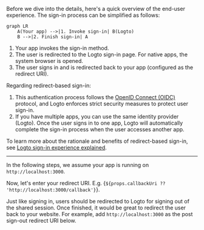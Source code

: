 
Before we dive into the details, here's a quick overview of the end-user experience. The sign-in process can be simplified as follows:

```mermaid
graph LR
    A(Your app) -->|1. Invoke sign-in| B(Logto)
    B -->|2. Finish sign-in| A
```

1. Your app invokes the sign-in method.
2. The user is redirected to the Logto sign-in page. For native apps, the system browser is opened.
3. The user signs in and is redirected back to your app (configured as the redirect URI).

Regarding redirect-based sign-in:

1. This authentication process follows the [OpenID Connect (OIDC)](https://openid.net/specs/openid-connect-core-1_0.html) protocol, and Logto enforces strict security measures to protect user sign-in.
2. If you have multiple apps, you can use the same identity provider (Logto). Once the user signs in to one app, Logto will automatically complete the sign-in process when the user accesses another app.

To learn more about the rationale and benefits of redirect-based sign-in, see [Logto sign-in experience explained](https://docs.logto.io/docs/tutorials/get-started/sign-in-experience).

---

<InlineNotification>
  In the following steps, we assume your app is running on <code>http://localhost:3000</code>.
</InlineNotification>

Now, let's enter your redirect URI. E.g. {`${props.callbackUri ?? 'http://localhost:3000/callback'}`}.

<UriInputField name="redirectUris" />

Just like signing in, users should be redirected to Logto for signing out of the shared session. Once finished, it would be great to redirect the user back to your website. For example, add `http://localhost:3000` as the post sign-out redirect URI below.

<UriInputField name="postLogoutRedirectUris" />

